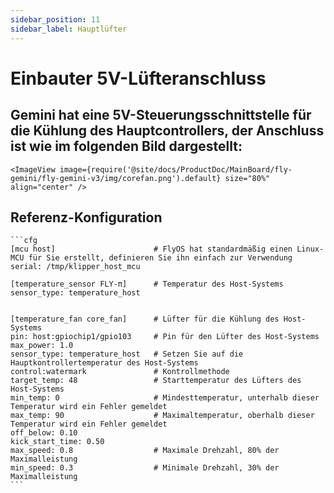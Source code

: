 ```yaml
---
sidebar_position: 11
sidebar_label: Hauptlüfter
---
```




# Einbauter 5V-Lüfteranschluss

## Gemini hat eine 5V-Steuerungsschnittstelle für die Kühlung des Hauptcontrollers, der Anschluss ist wie im folgenden Bild dargestellt:

    <ImageView image={require('@site/docs/ProductDoc/MainBoard/fly-gemini/fly-gemini-v3/img/corefan.png').default} size="80%" align="center" />

## Referenz-Konfiguration

    ```cfg
    [mcu host]                      # FlyOS hat standardmäßig einen Linux-MCU für Sie erstellt, definieren Sie ihn einfach zur Verwendung           
    serial: /tmp/klipper_host_mcu 

    [temperature_sensor FLY-π]      # Temperatur des Host-Systems
    sensor_type: temperature_host


    [temperature_fan core_fan]      # Lüfter für die Kühlung des Host-Systems
    pin: host:gpiochip1/gpio103     # Pin für den Lüfter des Host-Systems
    max_power: 1.0
    sensor_type: temperature_host   # Setzen Sie auf die Hauptkontrollertemperatur des Host-Systems
    control:watermark               # Kontrollmethode
    target_temp: 48                 # Starttemperatur des Lüfters des Host-Systems
    min_temp: 0                     # Mindesttemperatur, unterhalb dieser Temperatur wird ein Fehler gemeldet
    max_temp: 90                    # Maximaltemperatur, oberhalb dieser Temperatur wird ein Fehler gemeldet
    off_below: 0.10
    kick_start_time: 0.50
    max_speed: 0.8                  # Maximale Drehzahl, 80% der Maximalleistung
    min_speed: 0.3                  # Minimale Drehzahl, 30% der Maximalleistung
    ```